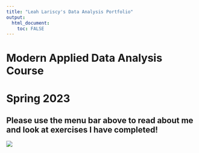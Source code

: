 ```yaml
---
title: "Leah Lariscy's Data Analysis Portfolio"
output: 
  html_document:
    toc: FALSE
---
```


# Modern Applied Data Analysis Course

# Spring 2023

## Please use the menu bar above to read about me and look at exercises I have completed!

![](https://media0.giphy.com/media/UEGwYCVTBFa9tJEf66/giphy.gif){fig-align="center"}
